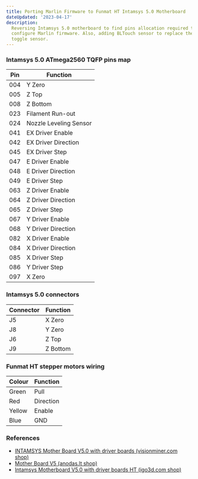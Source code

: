 ```yaml
---
title: Porting Marlin Firmware to Funmat HT Intamsys 5.0 Motherboard
dateUpdated: '2023-04-17'
description:
  Reversing Intamsys 5.0 motherboard to find pins allocation required to
  configure Marlin firmware. Also, adding BLTouch sensor to replace the built-in
  toggle sensor.
---
```


### Intamsys 5.0 ATmega2560 TQFP pins map

| Pin | Function               |
| --- | ---------------------- |
| 004 | Y Zero                 |
| 005 | Z Top                  |
| 008 | Z Bottom               |
| 023 | Filament Run-out       |
| 024 | Nozzle Leveling Sensor |
| 041 | EX Driver Enable       |
| 042 | EX Driver Direction    |
| 045 | EX Driver Step         |
| 047 | E Driver Enable        |
| 048 | E Driver Direction     |
| 049 | E Driver Step          |
| 063 | Z Driver Enable        |
| 064 | Z Driver Direction     |
| 065 | Z Driver Step          |
| 067 | Y Driver Enable        |
| 068 | Y Driver Direction     |
| 082 | X Driver Enable        |
| 084 | X Driver Direction     |
| 085 | X Driver Step          |
| 086 | Y Driver Step          |
| 097 | X Zero                 |

### Intamsys 5.0 connectors

| Connector | Function |
| --------- | -------- |
| J5        | X Zero   |
| J8        | Y Zero   |
| J6        | Z Top    |
| J9        | Z Bottom |

### Funmat HT stepper motors wiring

| Colour | Function  |
| ------ | --------- |
| Green  | Pull      |
| Red    | Direction |
| Yellow | Enable    |
| Blue   | GND       |

### References

* [INTAMSYS Mother Board V5.0 with driver boards (visionminer.com shop)](https://www.anodas.lt/en/intamsys-mother-board-v5-0-with-driver-boards)
* [Mother Board V5 (anodas.lt shop)](https://www.hta3d.com/en/blog/3dtouch-configuration)
* [Intamsys Motherboard V5.0 with driver boards HT (igo3d.com shop)](https://www.igo3d.com/intamsys-motherboard-v5-with-driver-boards)
